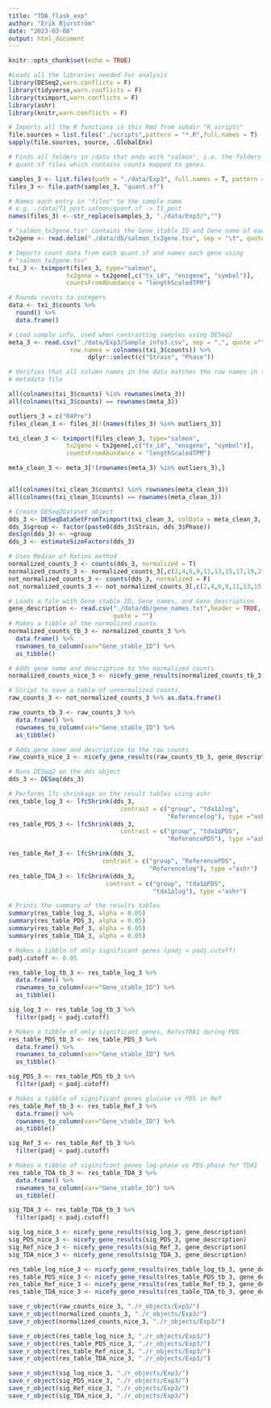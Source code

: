 ```yaml
---
title: "TDA_flask_exp"
author: "Erik Bjurström"
date: "2023-03-08"
output: html_document
---
```


```r
knitr::opts_chunk$set(echo = TRUE)
```

```r
#Loads all the libraries needed for analysis
library(DESeq2,warn.conflicts = F)
library(tidyverse,warn.conflicts = F)
library(tximport,warn.conflicts = F)
library(ashr)
library(knitr,warn.conflicts = F)
```

```r
# Imports all the R functions in this Rmd from subdir "R_scripts"
file.sources = list.files("./scripts",pattern = "*.R",full.names = T)
sapply(file.sources, source, .GlobalEnv)
```

```r
# Finds all folders in /data that ends with "salmon", i.e. the folders with the
# quant.sf files which contains counts mapped to genes.

samples_3 <- list.files(path = "./data/Exp3", full.names = T, pattern = "[e-t]$")
files_3 <- file.path(samples_3, "quant.sf")

# Names each entry in "files" to the sample name
# e.g. ./data/T1_post.salmon/quant.sf -> T1_post
names(files_3) <- str_replace(samples_3, "./data/Exp3/","")

# "salmon_tx2gene.tsv" contains the Gene_stable_ID and Gene_name of each gene
tx2gene <- read.delim("./data/db/salmon_tx2gene.tsv", sep = "\t", quote = "")

# Imports count data from each quant.sf and names each gene using 
# "salmon_tx2gene.tsv"
txi_3 <- tximport(files_3, type="salmon", 
                tx2gene = tx2gene[,c("tx_id", "ensgene", "symbol")], 
                countsFromAbundance = "lengthScaledTPM")

# Rounds counts to integers 
data <- txi_3$counts %>% 
  round() %>% 
  data.frame()
```

```r
# Load sample info, used when contrasting samples using DESeq2
meta_3 <- read.csv("./data/Exp3/Sample_info3.csv", sep = ",", quote ="", 
                 row.names = colnames(txi_3$counts)) %>% 
                      dplyr::select(c("Strain", "Phase"))

```

```r
# Verifies that all column names in the data matches the row names in the
# metadata file

all(colnames(txi_3$counts) %in% rownames(meta_3))
all(colnames(txi_3$counts) == rownames(meta_3))
```

```r
outliers_3 = c("R4Pre")
files_clean_3 <- files_3[!(names(files_3) %in% outliers_3)]

txi_clean_3 <- tximport(files_clean_3, type="salmon", 
                tx2gene = tx2gene[,c("tx_id", "ensgene", "symbol")], 
                countsFromAbundance = "lengthScaledTPM")

meta_clean_3 <- meta_3[!(rownames(meta_3) %in% outliers_3),]


all(colnames(txi_clean_3$counts) %in% rownames(meta_clean_3))
all(colnames(txi_clean_3$counts) == rownames(meta_clean_3))
```

```r
# Create DESeq2Dataset object
dds_3 <- DESeqDataSetFromTximport(txi_clean_3, colData = meta_clean_3, design = ~Strain + Phase + Strain:Phase)
dds_3$group <- factor(paste0(dds_3$Strain, dds_3$Phase))
design(dds_3) <- ~group
dds_3 <- estimateSizeFactors(dds_3)

# Uses Median of Ratios method
normalized_counts_3 <- counts(dds_3, normalized = T)
normalized_counts_3 <- normalized_counts_3[,c(2,4,6,9,11,13,15,17,19,21,23,1,3,5,7,8,10,12,14,16,18,20,22)]
not_normalized_counts_3 <- counts(dds_3, normalized = F)
not_normalized_counts_3 <- not_normalized_counts_3[,c(2,4,6,9,11,13,15,17,19,21,23,1,3,5,7,8,10,12,14,16,18,20,22)]
```

```r
# Loads a file with Gene_stable_ID, Gene_names, and Gene_description
gene_description <- read.csv("./data/db/gene_names.txt",header = TRUE, sep = "\t", 
                             quote = "")
# Makes a tibble of the normalized counts
normalized_counts_tb_3 <- normalized_counts_3 %>%
  data.frame() %>%
  rownames_to_column(var="Gene_stable_ID") %>% 
  as_tibble()

# Adds gene name and description to the normalized counts
normalized_counts_nice_3 <- nicefy_gene_results(normalized_counts_tb_3, gene_description)
```

```r
# Script to save a table of unnormalized counts.
raw_counts_3 <- not_normalized_counts_3 %>% as.data.frame()

raw_counts_tb_3 <- raw_counts_3 %>%
  data.frame() %>%
  rownames_to_column(var="Gene_stable_ID") %>% 
  as_tibble()

# Adds gene name and description to the raw counts
raw_counts_nice_3 <- nicefy_gene_results(raw_counts_tb_3, gene_description)
```

```r
# Runs DESeq2 on the dds object
dds_3 <- DESeq(dds_3)
```

```r
# Performs lfc-shrinkage on the result tables using ashr
res_table_log_3 <- lfcShrink(dds_3, 
                               contrast = c("group", "tda1∆log", 
                                            "Referencelog"), type ="ashr")
res_table_PDS_3 <- lfcShrink(dds_3, 
                               contrast = c("group", "tda1∆PDS", 
                                            "ReferencePDS"), type ="ashr")

res_table_Ref_3 <- lfcShrink(dds_3, 
                          contrast = c("group", "ReferencePDS", 
                                       "Referencelog"), type ="ashr")
res_table_TDA_3 <- lfcShrink(dds_3, 
                           contrast = c("group", "tda1∆PDS", 
                                        "tda1∆log"), type ="ashr")

# Prints the summary of the results tables
summary(res_table_log_3, alpha = 0.05)
summary(res_table_PDS_3, alpha = 0.05)
summary(res_table_Ref_3, alpha = 0.05)
summary(res_table_TDA_3, alpha = 0.05)
```
  
```r
# Makes a tibble of only significant genes (padj < padj.cutoff)
padj.cutoff <- 0.05

res_table_log_tb_3 <- res_table_log_3 %>%
  data.frame() %>%
  rownames_to_column(var="Gene_stable_ID") %>% 
  as_tibble()

sig_log_3 <- res_table_log_tb_3 %>% 
  filter(padj < padj.cutoff)

# Makes a tibble of only significant genes, RefvsTDA1 during PDS
res_table_PDS_tb_3 <- res_table_PDS_3 %>%
  data.frame() %>%
  rownames_to_column(var="Gene_stable_ID") %>% 
  as_tibble()

sig_PDS_3 <- res_table_PDS_tb_3 %>% 
  filter(padj < padj.cutoff)

# Makes a tibble of significant genes glucuse vs PDS in Ref
res_table_Ref_tb_3 <- res_table_Ref_3 %>%
  data.frame() %>%
  rownames_to_column(var="Gene_stable_ID") %>% 
  as_tibble()

sig_Ref_3 <- res_table_Ref_tb_3 %>% 
  filter(padj < padj.cutoff)

# Makes a tibble of siginifcant genes log-phase vs PDS-phase for TDA1
res_table_TDA_tb_3 <- res_table_TDA_3 %>%
  data.frame() %>%
  rownames_to_column(var="Gene_stable_ID") %>% 
  as_tibble()

sig_TDA_3 <- res_table_TDA_tb_3 %>% 
  filter(padj < padj.cutoff)
```

```r
sig_log_nice_3 <- nicefy_gene_results(sig_log_3, gene_description)
sig_PDS_nice_3 <- nicefy_gene_results(sig_PDS_3, gene_description)
sig_Ref_nice_3 <- nicefy_gene_results(sig_Ref_3, gene_description)
sig_TDA_nice_3 <- nicefy_gene_results(sig_TDA_3, gene_description)

res_table_log_nice_3 <- nicefy_gene_results(res_table_log_tb_3, gene_description)
res_table_PDS_nice_3 <- nicefy_gene_results(res_table_PDS_tb_3, gene_description)
res_table_Ref_nice_3 <- nicefy_gene_results(res_table_Ref_tb_3, gene_description)
res_table_TDA_nice_3 <- nicefy_gene_results(res_table_TDA_tb_3, gene_description)
```

```r
save_r_object(raw_counts_nice_3, "./r_objects/Exp3/")
save_r_object(normalized_counts_3, "./r_objects/Exp3/")
save_r_object(normalized_counts_nice_3, "./r_objects/Exp3/")

save_r_object(res_table_log_nice_3, "./r_objects/Exp3/")
save_r_object(res_table_PDS_nice_3, "./r_objects/Exp3/")
save_r_object(res_table_Ref_nice_3, "./r_objects/Exp3/")
save_r_object(res_table_TDA_nice_3, "./r_objects/Exp3/")

save_r_object(sig_log_nice_3, "./r_objects/Exp3/")
save_r_object(sig_PDS_nice_3, "./r_objects/Exp3/")
save_r_object(sig_Ref_nice_3, "./r_objects/Exp3/")
save_r_object(sig_TDA_nice_3, "./r_objects/Exp3/")
```